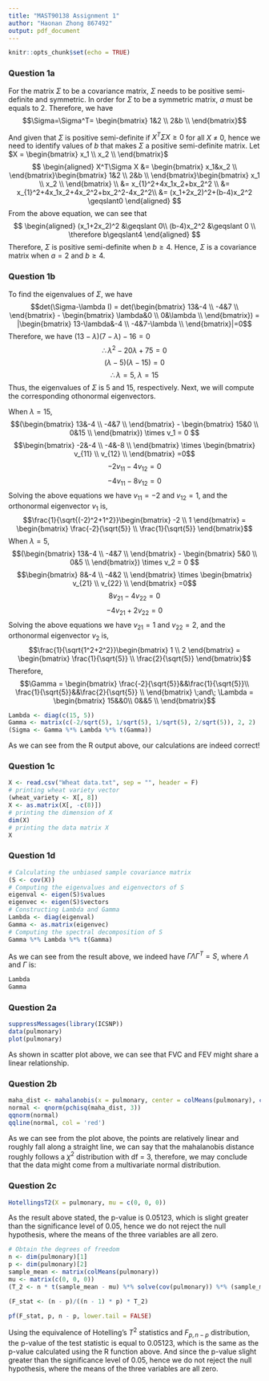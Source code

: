 ```yaml
---
title: "MAST90138 Assignment 1"
author: "Haonan Zhong 867492"
output: pdf_document
---
```


```r
knitr::opts_chunk$set(echo = TRUE)
```

### Question 1a

For the matrix $\Sigma$ to be a covariance matrix, $\Sigma$ needs to be positive semi-definite and symmetric. In order for $\Sigma$ to be a symmetric matrix, $a$ must be equals to 2. Therefore, we have $$\Sigma=\Sigma^T= \begin{bmatrix} 1&2 \\ 2&b \\ \end{bmatrix}$$ 

And given that $\Sigma$ is positive semi-definite if $X^T\Sigma X \geqslant0$ for all $X$ $\neq$ 0, hence we need to identify values of $\mathit{b}$ that makes $\Sigma$ a positive semi-definite matrix.
Let $X = \begin{bmatrix} x_1 \\ x_2 \\ \end{bmatrix}$
$$
\begin{aligned}
X^T\Sigma X &= \begin{bmatrix} x_1&x_2 \\ \end{bmatrix}\begin{bmatrix} 1&2 \\ 2&b \\ \end{bmatrix}\begin{bmatrix} x_1 \\ x_2 \\ \end{bmatrix} \\
&= x_{1}^2+4x_1x_2+bx_2^2 \\
&= x_{1}^2+4x_1x_2+4x_2^2+bx_2^2-4x_2^2\\
&= (x_1+2x_2)^2+(b-4)x_2^2 \geqslant0
\end{aligned}
$$
From the above equation, we can see that
$$
\begin{aligned}
(x_1+2x_2)^2 &\geqslant 0\\
(b-4)x_2^2 &\geqslant 0 \\
\therefore b\geqslant4
\end{aligned}
$$
Therefore, $\Sigma$ is positive semi-definite when $b \geqslant 4$. Hence, $\Sigma$ is a covariance matrix when $a=2$ and $b \geqslant4$.

### Question 1b
To find the eigenvalues of $\Sigma$, we have
$$det(\Sigma-\lambda I) = det(\begin{bmatrix} 13&-4 \\ -4&7 \\ \end{bmatrix} - \begin{bmatrix} \lambda&0 \\ 0&\lambda \\ \end{bmatrix}) = |\begin{bmatrix} 13-\lambda&-4 \\ -4&7-\lambda \\ \end{bmatrix}|=0$$
Therefore, we have $(13-\lambda)(7-\lambda)-16 = 0$
$$\therefore \lambda^2 - 20\lambda+75=0 $$
$$(\lambda-5)(\lambda-15)=0 $$
$$\therefore \lambda = 5, \; \lambda = 15$$
Thus, the eigenvalues of $\Sigma$ is 5 and 15, respectively. Next, we will compute the corresponding othonormal eigenvectors.

When $\lambda = 15$,
$$(\begin{bmatrix} 13&-4 \\ -4&7 \\ \end{bmatrix} - \begin{bmatrix} 15&0 \\ 0&15 \\ \end{bmatrix}) \times v_1 = 0 $$
$$\begin{bmatrix} -2&-4 \\ -4&-8 \\ \end{bmatrix} \times \begin{bmatrix} v_{11} \\ v_{12} \\ \end{bmatrix} =0$$
$$-2v_{11}-4v_{12} = 0$$
$$-4v_{11}-8v_{12}=0$$
Solving the above equations we have $v_{11} = -2$ and $v_{12} = 1$, and the orthonormal eigenvector $v_1$ is,
$$\frac{1}{\sqrt{(-2)^2+1^2}}\begin{bmatrix} -2 \\ 1 \end{bmatrix} = \begin{bmatrix} \frac{-2}{\sqrt{5}} \\ \frac{1}{\sqrt{5}} \end{bmatrix}$$
When $\lambda = 5$,
$$(\begin{bmatrix} 13&-4 \\ -4&7 \\ \end{bmatrix} - \begin{bmatrix} 5&0 \\ 0&5 \\ \end{bmatrix}) \times v_2 = 0 $$
$$\begin{bmatrix} 8&-4 \\ -4&2 \\ \end{bmatrix} \times \begin{bmatrix} v_{21} \\ v_{22} \\ \end{bmatrix} =0$$
$$8v_{21} - 4v_{22} = 0$$
$$-4v_{21}+2v_{22}=0$$
Solving the above equations we have $v_{21} = 1$ and $v_{22} = 2$, and the orthonormal eigenvector $v_2$ is,
$$\frac{1}{\sqrt{1^2+2^2}}\begin{bmatrix} 1 \\ 2 \end{bmatrix} = \begin{bmatrix} \frac{1}{\sqrt{5}} \\ \frac{2}{\sqrt{5}} \end{bmatrix}$$
Therefore, $$\Gamma = \begin{bmatrix} \frac{-2}{\sqrt{5}}&&\frac{1}{\sqrt{5}}\\ \frac{1}{\sqrt{5}}&&\frac{2}{\sqrt{5}} \\ \end{bmatrix} \;and\; \Lambda = \begin{bmatrix} 15&&0\\ 0&&5 \\ \end{bmatrix}$$

```r
Lambda <- diag(c(15, 5))
Gamma <- matrix(c(-2/sqrt(5), 1/sqrt(5), 1/sqrt(5), 2/sqrt(5)), 2, 2)
(Sigma <- Gamma %*% Lambda %*% t(Gamma))
```
As we can see from the R output above, our calculations are indeed correct!

### Question 1c
```r
X <- read.csv("Wheat data.txt", sep = "", header = F)
# printing wheat variety vector
(wheat_variety <- X[, 8])
X <- as.matrix(X[, -c(8)])
# printing the dimension of X
dim(X)
# printing the data matrix X
X
```

### Question 1d
```r
# Calculating the unbiased sample covariance matrix
(S <- cov(X))
# Computing the eigenvalues and eigenvectors of S
eigenval <- eigen(S)$values
eigenvec <- eigen(S)$vectors
# Constructing Lambda and Gamma
Lambda <- diag(eigenval)
Gamma <- as.matrix(eigenvec)
# Computing the spectral decomposition of S
Gamma %*% Lambda %*% t(Gamma)
```
As we can see from the result above, we indeed have $\Gamma \Lambda \Gamma^T = S$, where $\Lambda$ and $\Gamma$ is:
```r
Lambda
Gamma
```
\newpage

### Question 2a
```r
suppressMessages(library(ICSNP))
data(pulmonary)
plot(pulmonary)
```
As shown in scatter plot above, we can see that FVC and FEV might share a linear relationship.
\newpage

### Question 2b
```r
maha_dist <- mahalanobis(x = pulmonary, center = colMeans(pulmonary), cov(pulmonary))
normal <- qnorm(pchisq(maha_dist, 3))
qqnorm(normal)
qqline(normal, col = 'red')
```
As we can see from the plot above, the points are relatively linear and roughly fall along a straight line, we can say that the mahalanobis distance roughly follows a $\chi^2$ distribution with df = 3, therefore, we may conclude that the data might come from a multivariate normal distribution.

### Question 2c
```r
HotellingsT2(X = pulmonary, mu = c(0, 0, 0))
```
As the result above stated, the p-value is 0.05123, which is slight greater than the significance level of 0.05, hence we do not reject the null hypothesis, where the means of the three variables are all zero.
```r
# Obtain the degrees of freedom
n <- dim(pulmonary)[1]
p <- dim(pulmonary)[2]
sample_mean <- matrix(colMeans(pulmonary))
mu <- matrix(c(0, 0, 0))
(T_2 <- n * t(sample_mean - mu) %*% solve(cov(pulmonary)) %*% (sample_mean - mu))
```

```r
(F_stat <- (n - p)/((n - 1) * p) * T_2)
```
```r
pf(F_stat, p, n - p, lower.tail = FALSE)
```
Using the equivalence of Hotelling's $T^2$ statistics and $F_{p, n-p}$ distribution, the p-value of the test statistic is equal to 0.05123, which is the same as the p-value calculated using the R function above. And since the p-value slight greater than the significance level of 0.05, hence we do not reject the null hypothesis, where the means of the three variables are all zero.
